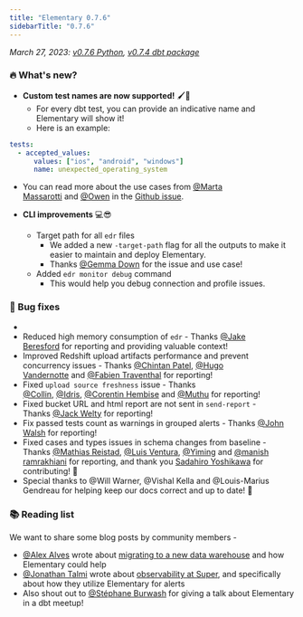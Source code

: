 ```yaml
---
title: "Elementary 0.7.6"
sidebarTitle: "0.7.6"
---
```


_March 27, 2023: [v0.7.6 Python](https://github.com/elementary-data/elementary/releases/tag/v0.7.6), [v0.7.4 dbt package](https://github.com/elementary-data/dbt-data-reliability/releases/tag/0.7.4)_

### 🔥 What's new?

- **Custom test names are now supported!** 🖌🎨
  - For every dbt test, you can provide an indicative name and Elementary will show it!
  - Here is an example:

```yaml properties.yml
tests:
  - accepted_values:
      values: ["ios", "android", "windows"]
      name: unexpected_operating_system
```

- You can read more about the use cases from [@Marta Massarotti](https://elementary-community.slack.com/team/U04JHEZRDUM) and [@Owen](https://elementary-community.slack.com/team/U04P81RELTS) in the [Github issue](https://github.com/elementary-data/elementary/issues/299).

- **CLI improvements** 💻😎
  - Target path for all `edr` files
    - We added a new `-target-path` flag for all the outputs to make it easier to maintain and deploy Elementary.
    - Thanks [@Gemma Down](https://elementary-community.slack.com/team/U04LT9TNUE4) for the issue and use case!
  - Added `edr monitor debug` command
    - This would help you debug connection and profile issues.

### 🐞 Bug fixes

-
- Reduced high memory consumption of `edr` - Thanks [@Jake Beresford](https://elementary-community.slack.com/team/U03BN2E93SQ) for reporting and providing valuable context!
- Improved Redshift upload artifacts performance and prevent concurrency issues - Thanks [@Chintan Patel](https://elementary-community.slack.com/team/U04B51NEJKC), [@Hugo Vandernotte](https://elementary-community.slack.com/team/U04H0MT9YUS) and [@Fabien Traventhal](https://elementary-community.slack.com/team/U03G693L05R) for reporting!
- Fixed `upload source freshness` issue - Thanks [@Collin](https://elementary-community.slack.com/team/U03NBG5C3NK), [@Idris](https://elementary-community.slack.com/team/U04U0LQUBNG), [@Corentin Hembise](https://elementary-community.slack.com/team/U049BKJN4QZ) and [@Muthu](https://elementary-community.slack.com/team/U04TL5H856K) for reporting!
- Fixed bucket URL and html report are not sent in `send-report` - Thanks [@Jack Welty](https://elementary-community.slack.com/team/U04T7FELNJX) for reporting!
- Fix passed tests count as warnings in grouped alerts - Thanks [@John Walsh](https://elementary-community.slack.com/team/U04PB1PR57Z) for reporting!
- Fixed cases and types issues in schema changes from baseline - Thanks [@Mathias Reistad](https://elementary-community.slack.com/team/U04NFU1KJAY), [@Luis Ventura](https://elementary-community.slack.com/team/U04U21QJZFY), [@Yiming](https://elementary-community.slack.com/team/U04HDE0P4NA) and [@manish ramrakhiani](https://elementary-community.slack.com/team/U04GACNBRDM) for reporting, and thank you [Sadahiro Yoshikawa](https://github.com/sadahry) for contributing! 🤩
- Special thanks to @Will Warner, @Vishal Kella and @Louis-Marius Gendreau for helping keep our docs correct and up to date! 🤩

### 📚 Reading list

We want to share some blog posts by community members -

- [@Alex Alves](https://elementary-community.slack.com/team/U03FN5JMVEY) wrote about [migrating to a new data warehouse](https://blog.multilayer.io/migrating-from-aws-redshift-to-a-new-data-warehouse-3e6b14d264bf) and how Elementary could help
- [@Jonathan Talmi](https://elementary-community.slack.com/team/U034B3V59LL) wrote about [observability at Super](https://medium.com/super/dbt-at-super-part-3-observability-c8755109901f), and specifically about how they utilize Elementary for alerts
- Also shout out to [@Stéphane Burwash](https://elementary-community.slack.com/team/U03R02KUP1V) for giving a talk about Elementary in a dbt meetup!
